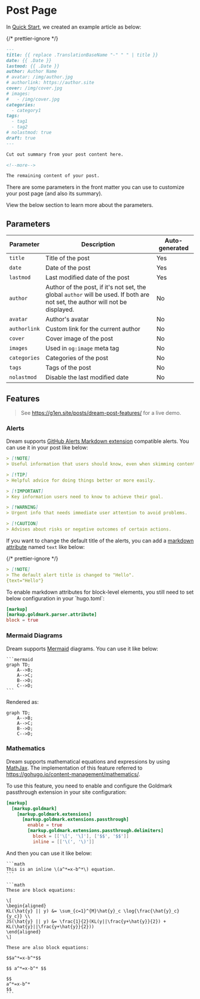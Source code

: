
# Post Page

In [Quick Start](/), we created an example article as below:

{/* prettier-ignore */}
```md
---
title: {{ replace .TranslationBaseName "-" " " | title }}
date: {{ .Date }}
lastmod: {{ .Date }}
author: Author Name
# avatar: /img/author.jpg
# authorlink: https://author.site
cover: /img/cover.jpg
# images:
#   - /img/cover.jpg
categories:
  - category1
tags:
  - tag1
  - tag2
# nolastmod: true
draft: true
---

Cut out summary from your post content here.

<!--more-->

The remaining content of your post.
```

There are some parameters in the front matter you can use to customize your post page (and also its summary).

View the below section to learn more about the parameters.

## Parameters

| Parameter    | Description                                                                                                                   | Auto-generated |
| ------------ | ----------------------------------------------------------------------------------------------------------------------------- | -------------- |
| `title`      | Title of the post                                                                                                             | Yes            |
| `date`       | Date of the post                                                                                                              | Yes            |
| `lastmod`    | Last modified date of the post                                                                                                | Yes            |
| `author`     | Author of the post, if it's not set, the global `author` will be used. If both are not set, the author will not be displayed. | No             |
| `avatar`     | Author's avatar                                                                                                               | No             |
| `authorlink` | Custom link for the current author                                                                                            | No             |
| `cover`      | Cover image of the post                                                                                                       | No             |
| `images`     | Used in `og:image` meta tag                                                                                                   | No             |
| `categories` | Categories of the post                                                                                                        | No             |
| `tags`       | Tags of the post                                                                                                              | No             |
| `nolastmod`  | Disable the last modified date                                                                                                | No             |

## Features

> See https://g1en.site/posts/dream-post-features/ for a live demo.

### Alerts

Dream supports [GitHub Alerts Markdown extension](https://github.blog/changelog/2023-12-14-new-markdown-extension-alerts-provide-distinctive-styling-for-significant-content/) compatible alerts. You can use it in your post like below:

```md
> [!NOTE]
> Useful information that users should know, even when skimming content.

> [!TIP]
> Helpful advice for doing things better or more easily.

> [!IMPORTANT]
> Key information users need to know to achieve their goal.

> [!WARNING]
> Urgent info that needs immediate user attention to avoid problems.

> [!CAUTION]
> Advises about risks or negative outcomes of certain actions.
```

If you want to change the default title of the alerts, you can add a
[markdown attribute](https://gohugo.io/content-management/markdown-attributes/)
named `text` like below:

{/* prettier-ignore */}
```md
> [!NOTE]
> The default alert title is changed to "Hello".
{text="Hello"}
```

<Callout type="info">
To enable markdown attributes for block-level elements, you still need to set
below configuration in your `hugo.toml`:

```toml
[markup]
[markup.goldmark.parser.attribute]
block = true
```
</Callout>

### Mermaid Diagrams

Dream supports [Mermaid](https://mermaid.js.org/) diagrams. You can use it like below:

````mdx filename="Markdown"
```mermaid
graph TD;
    A-->B;
    A-->C;
    B-->D;
    C-->D;
```
````

Rendered as:

```mermaid
graph TD;
    A-->B;
    A-->C;
    B-->D;
    C-->D;
```

### Mathematics

Dream supports mathematical equations and expressions by using [MathJax](https://www.mathjax.org/).
The implementation of this feature referred to https://gohugo.io/content-management/mathematics/.

To use this feature, you need to enable and configure the Goldmark passthrough extension in your site configuration:

```toml
[markup]
  [markup.goldmark]
    [markup.goldmark.extensions]
      [markup.goldmark.extensions.passthrough]
        enable = true
        [markup.goldmark.extensions.passthrough.delimiters]
          block = [['\[', '\]'], ['$$', '$$']]
          inline = [['\(', '\)']]
```

And then you can use it like below:

````mdx filename="Markdown"
```math
This is an inline \(a^*=x-b^*\) equation.
```

```math
These are block equations:

\[
\begin{aligned}
KL(\hat{y} || y) &= \sum_{c=1}^{M}\hat{y}_c \log{\frac{\hat{y}_c}{y_c}} \\
JS(\hat{y} || y) &= \frac{1}{2}(KL(y||\frac{y+\hat{y}}{2}) + KL(\hat{y}||\frac{y+\hat{y}}{2}))
\end{aligned}
\]

These are also block equations:

$$a^*=x-b^*$$

$$ a^*=x-b^* $$

$$
a^*=x-b^*
$$
```
````
